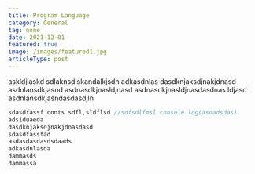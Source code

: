 ```yaml
---
title: Program Language
category: General
tag: none
date: 2021-12-01
featured: true
image: /images/featured1.jpg
articleType: post
---
```


askldjlaskd
sdlaknsdlskandalkjsdn
adkasdnlas
dasdknjaksdjnakjdnasd
asdnlansdkjasnd
asdnasdkjnasldjnasd
asdnasdkjnasldjnasdasdnas
ldjasd
asdnlansdkjasndasdasdjln

```js showLineNumbers
sdasdfassf conts sdfl,sldflsd //sdfsdlfmsl console.log(asdadsdas)
adsiduaeda
dasdknjaksdjnakjdnasdasd
sdasdfassfad
asdasdasdasdsdaads
adkasdnlasda
dammasds
dammassa
```
